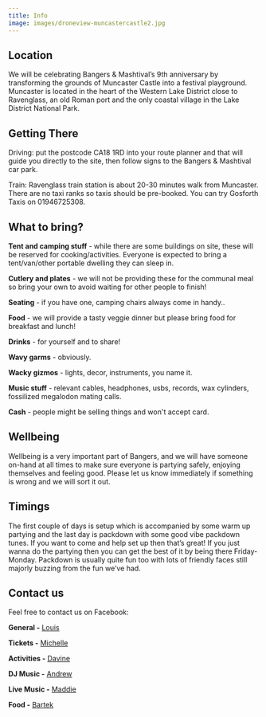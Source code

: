 ```yaml
---
title: Info
image: images/droneview-muncastercastle2.jpg
---
```

## Location

We will be celebrating Bangers & Mashtival’s 9th anniversary by transforming the grounds of Muncaster Castle into a festival playground. Muncaster is located in the heart of the Western Lake District close to Ravenglass, an old Roman port and the only coastal village in the Lake District National Park. 

## Getting There

Driving: put the postcode CA18 1RD into your route planner and that will guide you directly to the site, then follow signs to the Bangers & Mashtival car park. 

T﻿rain: Ravenglass train station is about 20-30 minutes walk from Muncaster. There are no taxi ranks so taxis should be pre-booked. You can try Gosforth Taxis on 01946725308.

## What to bring?

**Tent and camping stuff** - while there are some buildings on site, these will be reserved for cooking/activities. Everyone is expected to bring a tent/van/other portable dwelling they can sleep in.

**Cutlery and plates** - we will not be providing these for the communal meal so bring your own to avoid waiting for other people to finish!

**Seating** - if you have one, camping chairs always come in handy..

**Food** - we will provide a tasty veggie dinner but please bring food for breakfast and lunch!

**Drinks** - for yourself and to share!

**Wavy garms** - obviously.

**Wacky gizmos** - lights, decor, instruments, you name it. 

**Music stuff** - relevant cables, headphones, usbs, records, wax cylinders, fossilized megalodon mating calls.

**Cash** - people might be selling things and won't accept card.

## Wellbeing

Wellbeing is a very important part of Bangers, and we will have someone on-hand at all times to make sure everyone is partying safely, enjoying themselves and feeling good. Please let us know immediately if something is wrong and we will sort it out.

## Timings

The first couple of days is setup which is accompanied by some warm up partying and the last day is packdown with some good vibe packdown tunes. If you want to come and help set up then that’s great! If you just wanna do the partying then you can get the best of it by being there Friday-Monday. Packdown is usually quite fun too with lots of friendly faces still majorly buzzing from the fun we’ve had.

## Contact us

Feel free to contact us on Facebook:

**General -** [Louis](https://www.facebook.com/louischaman/)

**Tickets -** [Michelle](https://www.facebook.com/michmichmichmichmichmich)

**Activities -** [Davine](https://www.facebook.com/intergalacticspacekitten)

**DJ Music -** [Andrew](https://www.facebook.com/andrew.bard.77)

**Live Music -** [Maddie](https://www.facebook.com/maddie.purefoy)

**Food -** [Bartek](https://www.facebook.com/bartek.dziamski.7)
